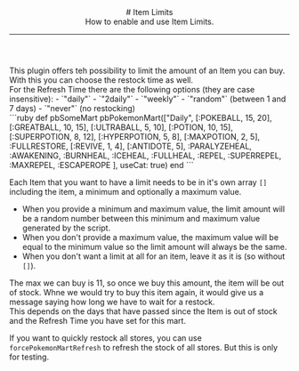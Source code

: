 <header>
  # Item Limits
  <br/>
  How to enable and use Item Limits.

  ---
</header>
This plugin offers teh possibility to limit the amount of an Item you can buy. With this you can choose the restock time as well.
<br/>
For the Refresh Time there are the following options (they are case insensitive):
- `"daily"`
- `"2daily"`
- `"weekly"`
- `"random"` (between 1 and 7 days)
- `"never"` (no restocking)
<br/>
```ruby
def pbSomeMart
  pbPokemonMart(["Daily",
    [:POKEBALL, 15, 20], [:GREATBALL, 10, 15], [:ULTRABALL, 5, 10],
    [:POTION, 10, 15], [:SUPERPOTION, 8, 12], [:HYPERPOTION, 5, 8], [:MAXPOTION, 2, 5],
    :FULLRESTORE, [:REVIVE, 1, 4],
    [:ANTIDOTE, 5], :PARALYZEHEAL, :AWAKENING, :BURNHEAL, :ICEHEAL,
    :FULLHEAL,
    :REPEL, :SUPERREPEL, :MAXREPEL,
    :ESCAPEROPE
  ], useCat: true)
end
```

Each Item that you want to have a limit needs to be in it's own array `[]` including the item, a minimum and optionally a maximum value.
- When you provide a minimum and maximum value, the limit amount will be a random number between this minimum and maximum value generated by the script.
- When you don't provide a maximum value, the maximum value will be equal to the minimum value so the limit amount will always be the same.
- When you don't want a limit at all for an item, leave it as it is (so without `[]`).
<ImageWithCaption src="/images/documentation/poke-market/Item Limit Max Buyable.png" caption="Item Limit Max Buyable" align="left"/>
The max we can buy is 11, so once we buy this amount, the item will be out of stock.
<ImageWithCaption src="/images/documentation/poke-market/Item Limit Out of Stock.png" caption="Item Limit Out of Stock" align="left"/>
Whne we would try to buy this item again, it would give us a message saying how long we have to wait for a restock.
<br/>
This depends on the days that have passed since the Item is out of stock and the Refresh Time you have set for this mart.
<ImageWithCaption src="/images/documentation/poke-market/Item Limit Out of Stock Message.png" caption="Item Limit Out of Stock Message" align="left"/>

<Callout type="hint">If you want to quickly restock all stores, you can use `forcePokemonMartRefresh` to refresh the stock of all stores. But this is only for testing.</Callout>